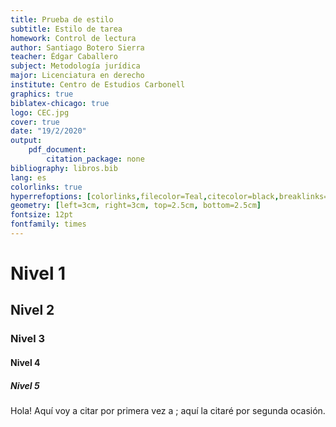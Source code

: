```yaml
---
title: Prueba de estilo
subtitle: Estilo de tarea
homework: Control de lectura
author: Santiago Botero Sierra
teacher: Édgar Caballero
subject: Metodología jurídica
major: Licenciatura en derecho
institute: Centro de Estudios Carbonell
graphics: true
biblatex-chicago: true
logo: CEC.jpg
cover: true
date: "19/2/2020"
output:
    pdf_document:
        citation_package: none
bibliography: libros.bib
lang: es
colorlinks: true
hyperrefoptions: [colorlinks,filecolor=Teal,citecolor=black,breaklinks=true,urlcolor=DarkSlateBlue, linkcolor=DarkSlateBlue]
geometry: [left=3cm, right=3cm, top=2.5cm, bottom=2.5cm]
fontsize: 12pt
fontfamily: times
---
```


# Nivel 1

## Nivel 2

### Nivel 3

#### Nivel 4

##### Nivel 5

Hola!
Aquí voy a citar por primera vez a \textcite{bernal:hist}; aquí la citaré por
segunda ocasión.\autocite{bernal:hist}
